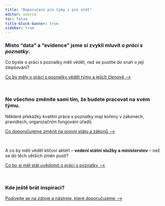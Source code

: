 ```yaml
---
title: "Doporučení pro týmy i pro stát"
editor: source
toc: false
title-block-banner: true
sidebar: true
---
```


### Místo "data" a "evidence" jsme si zvykli mluvit o *práci s poznatky*. 

Co byste o práci s poznatky měli vědět, než se pustíte do snah o její zlepšování?

:::{.btn .btn-primary}
[Co by měly o práci s poznatky vědět týmy a jejich členové ⟶](/teze-tymy)
:::

<br />

### Ne všechno změníte sami tím, že budete pracovat na svém týmu. 

Některé překážky kvalitní práce s poznatky mají kořeny v zákonech, pravidlech, organizačním fungování úřadů.

:::{.btn .btn-primary}
[Co doporučujeme změnit na úrovni státu a zákonů ⟶](/doporuceni-system)
:::

<br />

A co by měli vědět klíčoví aktéři -- **vedení státní služby a ministerstev** -- než se do těch větších změn pustí?

:::{.btn .btn-primary}
[Co by si měl stát uvědomit o práci s poznatky ⟶](/teze-stat)
:::

<br />

### Kde ještě brát inspiraci?

:::{.btn .btn-primary}
[Podívejte se na zdroje a nástroje, které doporučujeme ⟶](/teze-stat)
:::

